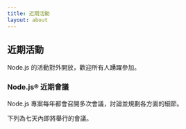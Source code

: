 ```yaml
---
title: 近期活動
layout: about
---
```


## 近期活動

Node.js 的活動對外開放，歡迎所有人踴躍參加。

### Node.js® 近期會議

Node.js 專案每年都會召開多次會議，討論並規劃各方面的細節。

下列為七天內即將舉行的會議。

<UpcomingMeetings />
